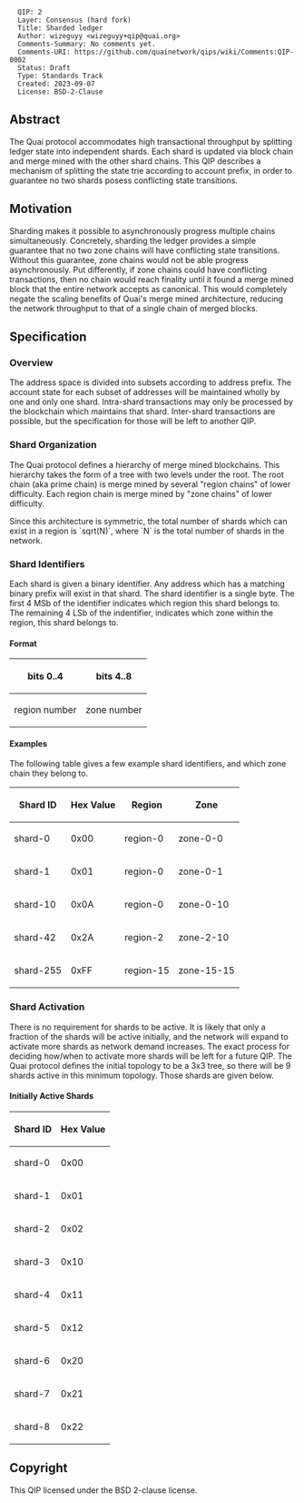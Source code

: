 <pre>
  QIP: 2
  Layer: Consensus (hard fork)
  Title: Sharded ledger
  Author: wizeguyy <wizeguyy+qip@quai.org>
  Comments-Summary: No comments yet.
  Comments-URI: https://github.com/quainetwork/qips/wiki/Comments:QIP-0002
  Status: Draft
  Type: Standards Track
  Created: 2023-09-07
  License: BSD-2-Clause
</pre>

==Abstract==

The Quai protocol accommodates high transactional throughput by splitting ledger state into independent shards. Each shard is updated via block chain and merge mined with the other shard chains. This QIP describes a mechanism of splitting the state trie according to account prefix, in order to guarantee no two shards posess conflicting state transitions.

==Motivation==

Sharding makes it possible to asynchronously progress multiple chains simultaneously. Concretely, sharding the ledger provides a simple guarantee that no two zone chains will have conflicting state transitions. Without this guarantee, zone chains would not be able progress asynchronously. Put differently, if zone chains could have conflicting transactions, then no chain would reach finality until it found a merge mined block that the entire network accepts as canonical. This would completely negate the scaling benefits of Quai's merge mined architecture, reducing the network throughput to that of a single chain of merged blocks.

==Specification==

===Overview===

The address space is divided into subsets according to address prefix. The account state for each subset of addresses will be maintained wholly by one and only one shard. Intra-shard transactions may only be processed by the blockchain which maintains that shard. Inter-shard transactions are possible, but the specification for those will be left to another QIP.

===Shard Organization===

The Quai protocol defines a hierarchy of merge mined blockchains. This hierarchy takes the form of a tree with two levels under the root. The root chain (aka prime chain) is merge mined by several "region chains" of lower difficulty. Each region chain is merge mined by "zone chains" of lower difficulty.

Since this architecture is symmetric, the total number of shards which can exist in a region is `sqrt(N)`, where `N` is the total number of shards in the network.

===Shard Identifiers===

Each shard is given a binary identifier. Any address which has a matching binary prefix will exist in that shard. The shard identifier is a single byte. The first 4 MSb of the identifier indicates which region this shard belongs to. The remaining 4 LSb of the indentifier, indicates which zone within the region, this shard belongs to.

====Format====
{|

!bits 0..4
!bits 4..8
|-
| region number
| zone number
|}

====Examples====
The following table gives a few example shard identifiers, and which zone chain they belong to.

{|
!Shard ID
!Hex Value
!Region
!Zone
|-
| shard-0
| 0x00
| region-0
| zone-0-0
|-
| shard-1
| 0x01
| region-0
| zone-0-1
|-
| shard-10
| 0x0A
| region-0
| zone-0-10
|-
| shard-42
| 0x2A
| region-2
| zone-2-10
|-
| shard-255
| 0xFF
| region-15
| zone-15-15
|}


===Shard Activation===

There is no requirement for shards to be active. It is likely that only a fraction of the shards will be active initially, and the network will expand to activate more shards as network demand increases. The exact process for deciding how/when to activate more shards will be left for a future QIP. The Quai protocol defines the initial topology to be a 3x3 tree, so there will be 9 shards active in this minimum topology. Those shards are given below.
====Initially Active Shards====
{|
!Shard ID
!Hex Value
|-
| shard-0
| 0x00
|-
| shard-1
| 0x01
|-
| shard-2
| 0x02
|-
| shard-3
| 0x10
|-
| shard-4
| 0x11
|-
| shard-5
| 0x12
|-
| shard-6
| 0x20
|-
| shard-7
| 0x21
|-
| shard-8
| 0x22
|}

==Copyright==

This QIP licensed under the BSD 2-clause license.
